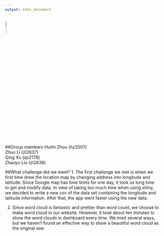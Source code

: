 ```yaml
---
output: html_document
---
```

<img src="image/DS.jpeg" style="width:10%">

##Group members
Huilin Zhou (hz2507)  
Zhuo Li (zl2637)  
Qing Xu (qx2178)  
Zhaoyu Liu (zl2638) 

##What challenge did we meet?
1. The first challenge we met is when we first time drew the location map by changing address into longitude and latitude. Since Google map has time limits for one day, it took us long time to get and modify data. In view of taking too much time when using shiny, we decided to write a new csv of the data set containing the longitude and latitude information. After that, the app went faster using the new data.  
  
2. Since word cloud is fantastic and prettier than word count, we choose to make word cloud in our website. However, it took about ten minutes to show the word clouds in dashboard every time. We tried several ways, but we haven't found an effective way to show a beautiful word cloud as the original one.
